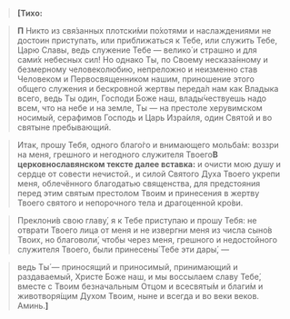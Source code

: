 
>**<b>[</b>Тихо:**

>**П** Никто из свя́занных плотски́ми по́хотями и наслаждениями не достоин приступать, или приближаться к Тебе, или служить Тебе, Царю Славы, ведь служение Тебе — велико́ и страшно и для сами́х небесных сил! Но однако Ты, по Своему несказа́нному и безмерному человеколюбию, непреложно и неизменно став Человеком и Первосвященником нашим, приношение этого общего служения и бескровной жертвы переда́л нам как Владыка всего, ведь Ты один, Господи Боже наш, влады́чествуешь надо всем, что на небе и на земле, Ты — на престоле херувимском носимый, серафимов Господь и Царь Изра́иля, один Святой и во святыне пребывающий.

>Итак, прошу Тебя, одного благо́го и внимающего мольба́м: воззри на меня, грешного и негодного служителя Твоего<Tooltip>**В церковнославянском тексте далее вставка:** и очисти мою душу и сердце от совести нечистой.</Tooltip>, и силой Святого Духа Твоего укрепи меня, облечённого благодатью священства, для предстояния перед этим святым престолом Твоим и принесения в жертву Твоего святого и непорочного тела и драгоценной кро́ви.

>Преклони́в свою главу́, я к Тебе приступаю и прошу Тебя: не отврати Твоего лица от меня и не извергни меня из числа сыно́в Твоих, но благоволи́, чтобы через меня, грешного и недостойного служителя Твоего, были принесены́ Тебе эти дары́, —

>ведь Ты́ — приносящий и приносимый, принимающий и раздаваемый, Христе Боже наш, и мы воссылаем славу Тебе́, вместе с Твоим безначальным Отцом и всесвяты́м и благи́м и животворя́щим Духом Твоим, ныне и всегда и во веки веков. Аминь.**<b>]</b>**
